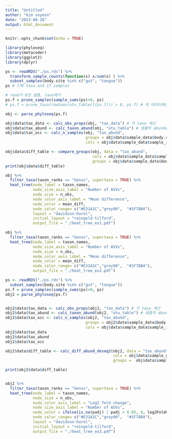 ```yaml
---
title: "Untitled"
author: "kim soyeon"
date: "2023-08-28"
output: html_document
---
```


```r
knitr::opts_chunk$set(echo = TRUE)
```

```r
library(phyloseq)
library(metacoder)
library(ggplot2)
library(dplyr)

```

```r
ps <- readRDS("./ps.rds") %>%
  transform_sample_counts(function(x) x/sum(x) ) %>% 
  subset_samples(body.site %in% c("gut", "tongue"))
ps # 770 taxa and 17 samples

# read가 0인 샘플, taxa제거
ps.f = prune_samples(sample_sums(ps)>0, ps) 
# ps.f = prune_taxa(rowSums(otu_table(t(ps.f))) > 0, ps.f) # 위 데이터에선 에러
```

```r
obj <- parse_phyloseq(ps.f)

```

```r
obj$data$tax_data <- calc_obs_props(obj, "tax_data") # 각 taxa 계산
obj$data$tax_abund <- calc_taxon_abund(obj, "otu_table") # 샘플의 abundance 계산
obj$data$tax_occ <- calc_n_samples(obj, "tax_abund", 
                                   groups = obj$data$sample_data$body.site, 
                                   cols = obj$data$sample_data$sample_id)

obj$data$diff_table <- compare_groups(obj, data = "tax_abund", 
                                      cols = obj$data$sample_data$sample_id,
                                      groups = obj$data$sample_data$body.site)
print(obj$data$diff_table)

obj %>% 
  filter_taxa(taxon_ranks == "Genus", supertaxa = TRUE) %>% 
  heat_tree(node_label = taxon_names,
            node_size_axis_label = "Number of ASVs",
            node_size = n_obs,
            node_color_axis_label = "Mean difference",
            node_color = mean_diff,
            node_color_range= c("#E31A1C","grey90",  "#1F78B4"), 
            layout = "davidson-harel", 
            initial_layout = "reingold-tilford",
            output_file = "./heat_tree_ex1.pdf")

obj %>% 
  filter_taxa(taxon_ranks == "Genus", supertaxa = TRUE) %>% 
  heat_tree(node_label = taxon_names,
            node_size_axis_label = "Number of ASVs",
            node_size = n_obs,
            node_color_axis_label = "Mean difference",
            node_color = mean_diff,
            node_color_range= c("#E31A1C","grey90",  "#1F78B4"), 
            output_file = "./heat_tree_ex2.pdf")

```

```r
ps <- readRDS("./ps.rds") %>%
  subset_samples(body.site %in% c("gut", "tongue"))
ps.f = prune_samples(sample_sums(ps)>0, ps) 
obj2 = parse_phyloseq(ps.f)


obj2$data$tax_data <- calc_obs_props(obj2, "tax_data") # 각 taxa 계산
obj2$data$tax_abund <- calc_taxon_abund(obj2, "otu_table") # 샘플의 abundance 계산
obj2$data$tax_occ <- calc_n_samples(obj2, "tax_abund", 
                                   groups = obj2$data$sample_data$body.site, 
                                   cols = obj$data$sample_data$sample_id)
obj2$data$tax_data
obj2$data$tax_abund
obj2$data$tax_occ

obj2$data$diff_table <- calc_diff_abund_deseq2(obj2, data = "tax_abund",
                                               cols = obj$data$sample_data$sample_id,
                                               groups =  obj$data$sample_data$body.site)

print(obj2$data$diff_table)


obj2 %>% 
  filter_taxa(taxon_ranks == "Genus", supertaxa = TRUE) %>% 
  heat_tree(node_label = taxon_names,
            node_size = n_obs,
            node_color_axis_label = "Log2 fold change",
            node_size_axis_label = "Number of ASVs",
            node_color = ifelse(is.na(padj) | padj > 0.05, 0, log2FoldChange),
            node_color_range= c("#E31A1C","grey90",  "#1F78B4"), 
            layout = "davidson-harel", 
            initial_layout = "reingold-tilford",
            output_file = "./heat_tree_ex3.pdf")

```

```r

```

```r

```

